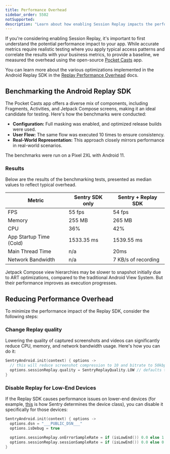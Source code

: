 ```yaml
---
title: Performance Overhead
sidebar_order: 5502
notSupported:
description: "Learn about how enabling Session Replay impacts the performance of your application."
---
```


If you're considering enabling Session Replay, it's important to first understand the potential performance impact to your app. While accurate metrics require realistic testing where you apply typical access patterns and correlate the results with your business metrics, to provide a baseline, we measured the overhead using the open-source [Pocket Casts](https://github.com/Automattic/pocket-casts-android) app.

You can learn more about the various optimizations implemented in the Android Replay SDK in the [Replay Performance Overhead](/product/explore/session-replay/mobile/performance-overhead/) docs.

## Benchmarking the Android Replay SDK

The Pocket Casts app offers a diverse mix of components, including Fragments, Activities, and Jetpack Compose screens, making it an ideal candidate for testing. Here's how the benchmarks were conducted:

- **Configuration:** Full masking was enabled, and optimized release builds were used.
- **User Flow:** The same flow was executed 10 times to ensure consistency.
- **Real-World Representation:** This approach closely mirrors performance in real-world scenarios.

The benchmarks were run on a Pixel 2XL with Android 11.

### Results
Below are the results of the benchmarking tests, presented as median values to reflect typical overhead.

| Metric                           | Sentry SDK only | Sentry + Replay SDK |
| -------------------------------- | --------------- | ------------------- |
| FPS                              | 55 fps          | 54 fps              |
| Memory                           | 255 MB          | 265 MB              |
| CPU                              | 36%             | 42%                 |
| App Startup Time (Cold)          | 1533.35 ms      | 1539.55 ms          |
| Main Thread Time                 | n/a             | 20ms                |
| Network Bandwidth                | n/a             | 7 KB/s of recording |



<Alert>

Jetpack Compose view hierarchies may be slower to snapshot initially due to ART optimizations, compared to the traditional Android View System. But their performance improves as execution progresses.

</Note>

## Reducing Performance Overhead

To minimize the performance impact of the Replay SDK, consider the following steps:

### Change Replay quality

Lowering the quality of captured screenshots and videos can significantly reduce CPU, memory, and network bandwidth usage. Here's how you can do it:

```kotlin
SentryAndroid.init(context) { options ->
  // this will reduce screenshot compression to 10 and bitrate to 50kbps
  options.sessionReplay.quality = SentryReplayQuality.LOW // defaults to MEDIUM
}
```

### Disable Replay for Low-End Devices

If the Replay SDK causes performance issues on lower-end devices (for example, [this](https://github.com/getsentry/relay/blob/695b459e03481f7d799f07b2b901b140e5d5753d/relay-event-schema/src/protocol/device_class.rs#L21-L37) is how Sentry determines the device class), you can disable it specifically for those devices:

```kotlin
SentryAndroid.init(context) { options ->
  options.dsn = "___PUBLIC_DSN___"
  options.isDebug = true

  options.sessionReplay.onErrorSampleRate = if (isLowEnd()) 0.0 else 1.0
  options.sessionReplay.sessionSampleRate = if (isLowEnd()) 0.0 else 0.1
}
```
